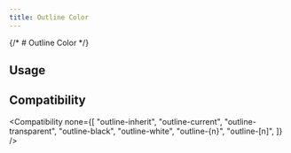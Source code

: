 ```yaml
---
title: Outline Color
---
```



{/* # Outline Color */}

## Usage

<Usage />

## Compatibility

<Compatibility
  none={[
    "outline-inherit",
    "outline-current",
    "outline-transparent",
    "outline-black",
    "outline-white",
    "outline-{n}",
    "outline-[n]",
  ]}
/>
